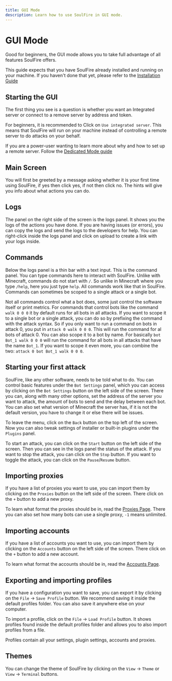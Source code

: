 ```yaml
---
title: GUI Mode
description: Learn how to use SoulFire in GUI mode.
---
```


# GUI Mode

Good for beginners, the GUI mode allows you to take full advantage of all features SoulFire offers.

This guide expects that you have SoulFire already installed and running on your machine.
If you haven't done that yet, please refer to the [Installation Guide](/docs/installation)

## Starting the GUI

The first thing you see is a question is whether you want an Integrated server
or connect to a remove server by address and token.

For beginners, it is recommended to Click on `Use integrated server`.
This means that SoulFire will run on your machine instead of controlling a remote server to do attacks on your behalf.

If you are a power-user wanting to learn more about why and how to set up a remote server. Follow the [Dedicated Mode guide](/docs/guides/dedicated-mode)

## Main Screen

You will first be greeted by a message asking whether it is your first time using SoulFire,
if yes then click yes, if not then click no.
The hints will give you info about what actions you can do.

## Logs

The panel on the right side of the screen is the logs panel.
It shows you the logs of the actions you have done.
If you are having issues (or errors), you can copy the logs and send the logs to the developers for help.
You can right-click inside the logs panel and click on upload to create a link with your logs inside.

## Commands

Below the logs panel is a thin bar with a text input.
This is the command panel.
You can type commands here to interact with SoulFire.
Unlike with Minecraft, commands do not start with `/`.
So unlike in Minecraft where you type `/help`, here you just type `help`.
All commands work like that in SoulFire.
Commands can sometimes be scoped to a single attack or a single bot.

Not all commands control what a bot does, some just control the software itself or print metrics.
For commands that control bots like the command `walk 0 0 0` it by default runs for all bots in all attacks.
If you want to scope it to a single bot or a single attack, you can do so by prefixing the command with the attack syntax.
So if you only want to run a command on bots in attack 0, you put in `attack 0 walk 0 0 0`.
This will run the command for al bots of attack 0.
You can also scope it to a bot by name. For basically `bot Bot_1 walk 0 0 0` will
run the command for all bots in all attacks that have the name `Bot_1`.
If you want to scope it even more, you can combine the two: `attack 0 bot Bot_1 walk 0 0 0`.

## Starting your first attack

SoulFire, like any other software, needs to be told what to do.
You can control basic features under the `Bot Settings` panel, which you can access by clicking
on the `Bot Settings` button on the left side of the screen.
There you can, along with many other options, set the address of the server you want to attack, the amount of bots to send and the delay between each bot.
You can also set what version of Minecraft the server has, if it is not the default version, you have to change it or else there will be issues.

To leave the menu, click on the `Back` button on the top left of the screen.
Now you can also tweak settings of installer or built-in plugins under the `Plugins` panel.

To start an attack, you can click on the `Start` button on the left side of the screen.
Then you can see in the logs panel the status of the attack.
If you want to stop the attack, you can click on the `Stop` button.
If you want to toggle the attack, you can click on the `Pause`/`Resume` button.

## Importing proxies

If you have a list of proxies you want to use, you can import them by clicking on the `Proxies` button on the left side of the screen.
There click on the `+` button to add a new proxy.

To learn what format the proxies should be in, read the [Proxies Page](/docs/usage/proxies).
There you can also set how many bots can use a single proxy, `-1` means unlimited.

## Importing accounts

If you have a list of accounts you want to use, you can import them by clicking on the `Accounts` button on the left side of the screen.
There click on the `+` button to add a new account.

To learn what format the accounts should be in, read the [Accounts Page](/docs/usage/accounts).

## Exporting and importing profiles

If you have a configuration you want to save, you can export it by clicking on the `File` -> `Save Profile` button.
We recommend saving it inside the default profiles folder. You can also save it anywhere else on your computer.

To import a profile, click on the `File` -> `Load Profile` button.
It shows profiles found inside the default profiles folder and allows you to also import profiles from a file.

Profiles contain all your settings, plugin settings, accounts and proxies.

## Themes

You can change the theme of SoulFire by clicking on the `View` -> `Theme` or `View` -> `Terminal` buttons.
